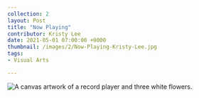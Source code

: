 ---
collection: 2
layout: Post
title: "Now Playing"
contributor: Kristy Lee
date: 2021-05-01 07:00:00 +0000
thumbnail: /images/2/Now-Playing-Kristy-Lee.jpg
tags: 
- Visual Arts

---
<div class="center">
    <img src="/images/2/Now-Playing-Kristy-Lee.jpg" 
        alt="A canvas artwork of a record player and three white flowers." />
</div>